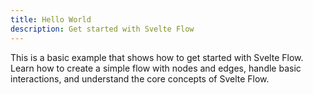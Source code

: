 ```yaml
---
title: Hello World
description: Get started with Svelte Flow
---
```


This is a basic example that shows how to get started with Svelte Flow. Learn how to create a simple flow with nodes and edges, handle basic interactions, and understand the core concepts of Svelte Flow.

<RemoteCodeViewer route="examples/misc/hello-world" framework="svelte" />
